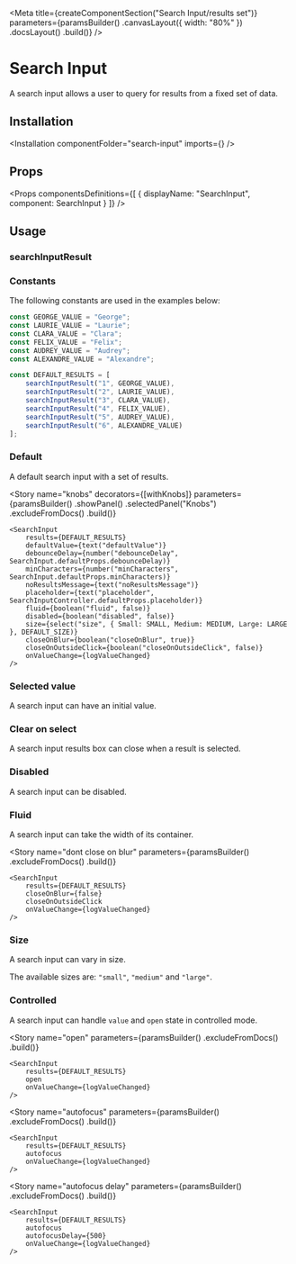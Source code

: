 
<Meta
    title={createComponentSection("Search Input/results set")}
    parameters={paramsBuilder()
        .canvasLayout({ width: "80%" })
        .docsLayout(<ReactComponentsLayout sourcePath="/packages/react-components/components/search-input/src" />)
        .build()}
/>

# Search Input

A search input allows a user to query for results from a fixed set of data.

## Installation

<Installation componentFolder="search-input" imports={<Imports />} />

## Props

<Props
    componentsDefinitions={[
        { displayName: "SearchInput", component: SearchInput }
    ]}
/>

## Usage

### searchInputResult

<SearchInputResultUsage />

### Constants

The following constants are used in the examples below:

```javascript dark
const GEORGE_VALUE = "George";
const LAURIE_VALUE = "Laurie";
const CLARA_VALUE = "Clara";
const FELIX_VALUE = "Felix";
const AUDREY_VALUE = "Audrey";
const ALEXANDRE_VALUE = "Alexandre";

const DEFAULT_RESULTS = [
    searchInputResult("1", GEORGE_VALUE),
    searchInputResult("2", LAURIE_VALUE),
    searchInputResult("3", CLARA_VALUE),
    searchInputResult("4", FELIX_VALUE),
    searchInputResult("5", AUDREY_VALUE),
    searchInputResult("6", ALEXANDRE_VALUE)
];
```

### Default

A default search input with a set of results.

<Preview>
    <Story name="default">
        <SearchInput
            results={DEFAULT_RESULTS}
            onValueChange={logValueChanged}
        />
    </Story>
</Preview>

<Story
    name="knobs"
    decorators={[withKnobs]}
    parameters={paramsBuilder()
        .showPanel()
        .selectedPanel("Knobs")
        .excludeFromDocs()
        .build()}
>
    <SearchInput
        results={DEFAULT_RESULTS}
        defaultValue={text("defaultValue")}
        debounceDelay={number("debounceDelay", SearchInput.defaultProps.debounceDelay)}
        minCharacters={number("minCharacters", SearchInput.defaultProps.minCharacters)}
        noResultsMessage={text("noResultsMessage")}
        placeholder={text("placeholder", SearchInputController.defaultProps.placeholder)}
        fluid={boolean("fluid", false)}
        disabled={boolean("disabled", false)}
        size={select("size", { Small: SMALL, Medium: MEDIUM, Large: LARGE }, DEFAULT_SIZE)}
        closeOnBlur={boolean("closeOnBlur", true)}
        closeOnOutsideClick={boolean("closeOnOutsideClick", false)}
        onValueChange={logValueChanged}
    />
</Story>

### Selected value

A search input can have an initial value.

<Preview>
    <Story name="selected value">
        <SearchInput
            defaultValue={LAURIE_VALUE}
            results={DEFAULT_RESULTS}
            onValueChange={logValueChanged}
        />
    </Story>
</Preview>

### Clear on select

A search input results box can close when a result is selected.

<Preview>
    <Story name="clear on select">
        <SearchInput
            clearOnSelect
            results={DEFAULT_RESULTS}
            onValueChange={logValueChanged}
        />
    </Story>
</Preview>

### Disabled

A search input can be disabled.

<Preview>
    <Story name="disabled">
        <SearchInput
            disabled
            results={DEFAULT_RESULTS}
            onValueChange={logValueChanged}
        />
    </Story>
</Preview>

### Fluid

A search input can take the width of its container.

<Preview>
    <Story name="fluid">
        <SearchInput
            fluid
            results={DEFAULT_RESULTS}
            onValueChange={logValueChanged}
        />
    </Story>
</Preview>

<Story
    name="dont close on blur"
    parameters={paramsBuilder()
        .excludeFromDocs()
        .build()}
>
    <SearchInput
        results={DEFAULT_RESULTS}
        closeOnBlur={false}
        closeOnOutsideClick
        onValueChange={logValueChanged}
    />
</Story>

### Size

A search input can vary in size.

The available sizes are: `"small"`, `"medium"` and `"large"`.

<Preview>
    <Story name="size">
        <div className="flex items-end items-space-between">
            <div className="flex-auto">
                <SearchInput
                    size="small"
                    results={DEFAULT_RESULTS}
                    fluid
                    onValueChange={logValueChanged}
                />
            </div>
            <div className="flex-auto">
                <SearchInput
                    results={DEFAULT_RESULTS}
                    onValueChange={logValueChanged}
                    fluid
                />
            </div>
            <div className="flex-auto">
                <SearchInput
                    size="large"
                    results={DEFAULT_RESULTS}
                    fluid
                    onValueChange={logValueChanged}
                />
            </div>
        </div>
    </Story>
</Preview>

### Controlled

A search input can handle `value` and `open` state in controlled mode.

<Preview>
    <Story name="controlled">
        <ControlledSearchInput
            results={DEFAULT_RESULTS}
            value={LAURIE_VALUE}
            onValueChange={logValueChanged}
        />
    </Story>
</Preview>

<Story
    name="open"
    parameters={paramsBuilder()
        .excludeFromDocs()
        .build()}
>
    <SearchInput
        results={DEFAULT_RESULTS}
        open
        onValueChange={logValueChanged}
    />
</Story>

<Story
    name="autofocus"
    parameters={paramsBuilder()
        .excludeFromDocs()
        .build()}
>
    <SearchInput
        results={DEFAULT_RESULTS}
        autofocus
        onValueChange={logValueChanged}
    />
</Story>

<Story
    name="autofocus delay"
    parameters={paramsBuilder()
        .excludeFromDocs()
        .build()}
>
    <SearchInput
        results={DEFAULT_RESULTS}
        autofocus
        autofocusDelay={500}
        onValueChange={logValueChanged}
    />
</Story>


